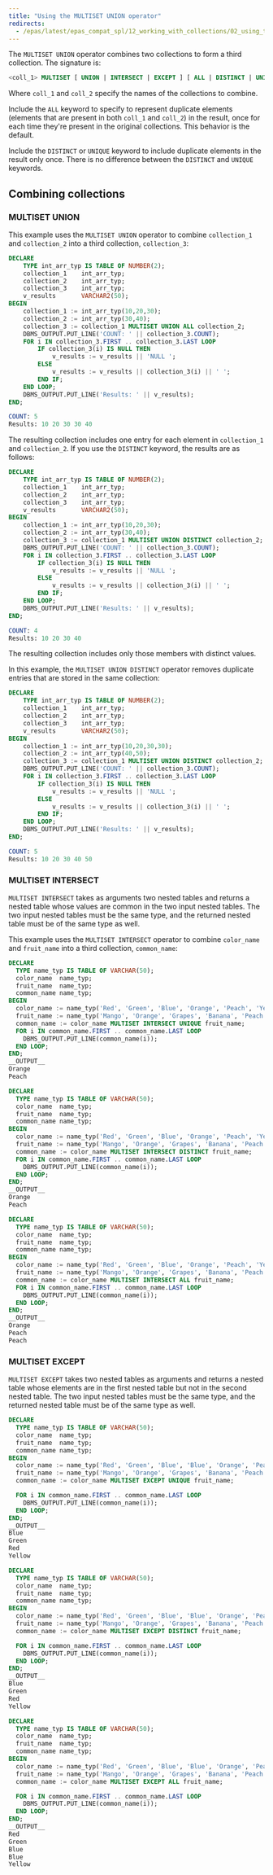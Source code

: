 ```yaml
---
title: "Using the MULTISET UNION operator"
redirects:
  - /epas/latest/epas_compat_spl/12_working_with_collections/02_using_the_multiset_union_operator/ #generated for docs/epas/reorg-role-use-case-mode
---
```


<div id="using_the_multiset_union_operator" class="registered_link"></div>

The `MULTISET UNION` operator combines two collections to form a third collection. The signature is:

```sql
<coll_1> MULTISET [ UNION | INTERSECT | EXCEPT ] [ ALL | DISTINCT | UNIQUE ] <coll_2>
```

Where `coll_1` and `coll_2` specify the names of the collections to combine.

Include the `ALL` keyword to specify to represent duplicate elements (elements that are present in both `coll_1` and `coll_2`) in the result, once for each time they're present in the original collections. This behavior is the default.

Include the `DISTINCT` or `UNIQUE` keyword to include duplicate elements in the result only once. There is no difference between the `DISTINCT` and `UNIQUE` keywords.

## Combining collections

### MULTISET UNION 

This example uses the `MULTISET UNION` operator to combine `collection_1` and `collection_2` into a third collection, `collection_3`:

```sql
DECLARE
    TYPE int_arr_typ IS TABLE OF NUMBER(2);
    collection_1    int_arr_typ;
    collection_2    int_arr_typ;
    collection_3    int_arr_typ;
    v_results       VARCHAR2(50);
BEGIN
    collection_1 := int_arr_typ(10,20,30);
    collection_2 := int_arr_typ(30,40);
    collection_3 := collection_1 MULTISET UNION ALL collection_2;
    DBMS_OUTPUT.PUT_LINE('COUNT: ' || collection_3.COUNT);
    FOR i IN collection_3.FIRST .. collection_3.LAST LOOP
        IF collection_3(i) IS NULL THEN
            v_results := v_results || 'NULL ';
        ELSE
            v_results := v_results || collection_3(i) || ' ';
        END IF;
    END LOOP;
    DBMS_OUTPUT.PUT_LINE('Results: ' || v_results);
END;

COUNT: 5
Results: 10 20 30 30 40
```

The resulting collection includes one entry for each element in `collection_1` and `collection_2`. If you use the `DISTINCT` keyword, the results are as follows:

```sql
DECLARE
    TYPE int_arr_typ IS TABLE OF NUMBER(2);
    collection_1    int_arr_typ;
    collection_2    int_arr_typ;
    collection_3    int_arr_typ;
    v_results       VARCHAR2(50);
BEGIN
    collection_1 := int_arr_typ(10,20,30);
    collection_2 := int_arr_typ(30,40);
    collection_3 := collection_1 MULTISET UNION DISTINCT collection_2;
    DBMS_OUTPUT.PUT_LINE('COUNT: ' || collection_3.COUNT);
    FOR i IN collection_3.FIRST .. collection_3.LAST LOOP
        IF collection_3(i) IS NULL THEN
            v_results := v_results || 'NULL ';
        ELSE
            v_results := v_results || collection_3(i) || ' ';
        END IF;
    END LOOP;
    DBMS_OUTPUT.PUT_LINE('Results: ' || v_results);
END;

COUNT: 4
Results: 10 20 30 40
```

The resulting collection includes only those members with distinct values. 

In this example, the `MULTISET UNION DISTINCT` operator removes duplicate entries that are stored in the same collection:

```sql
DECLARE
    TYPE int_arr_typ IS TABLE OF NUMBER(2);
    collection_1    int_arr_typ;
    collection_2    int_arr_typ;
    collection_3    int_arr_typ;
    v_results       VARCHAR2(50);
BEGIN
    collection_1 := int_arr_typ(10,20,30,30);
    collection_2 := int_arr_typ(40,50);
    collection_3 := collection_1 MULTISET UNION DISTINCT collection_2;
    DBMS_OUTPUT.PUT_LINE('COUNT: ' || collection_3.COUNT);
    FOR i IN collection_3.FIRST .. collection_3.LAST LOOP
        IF collection_3(i) IS NULL THEN
            v_results := v_results || 'NULL ';
        ELSE
            v_results := v_results || collection_3(i) || ' ';
        END IF;
    END LOOP;
    DBMS_OUTPUT.PUT_LINE('Results: ' || v_results);
END;

COUNT: 5
Results: 10 20 30 40 50
```

### MULTISET INTERSECT

`MULTISET INTERSECT` takes as arguments two nested tables and returns a nested table whose values are common in the two input nested tables. The two input nested tables must be the same type, and the returned nested table must be of the same type as well.

This example uses the `MULTISET INTERSECT` operator to combine `color_name` and `fruit_name` into a third collection, `common_name`:

```sql
DECLARE
  TYPE name_typ IS TABLE OF VARCHAR(50);
  color_name  name_typ;
  fruit_name  name_typ;
  common_name name_typ;
BEGIN
  color_name := name_typ('Red', 'Green', 'Blue', 'Orange', 'Peach', 'Yellow', 'Peach');
  fruit_name := name_typ('Mango', 'Orange', 'Grapes', 'Banana', 'Peach', 'Peach');
  common_name := color_name MULTISET INTERSECT UNIQUE fruit_name;
  FOR i IN common_name.FIRST .. common_name.LAST LOOP
    DBMS_OUTPUT.PUT_LINE(common_name(i));
  END LOOP;
END;
__OUTPUT__
Orange
Peach
```

```sql
DECLARE
  TYPE name_typ IS TABLE OF VARCHAR(50);
  color_name  name_typ;
  fruit_name  name_typ;
  common_name name_typ;
BEGIN
  color_name := name_typ('Red', 'Green', 'Blue', 'Orange', 'Peach', 'Yellow', 'Peach');
  fruit_name := name_typ('Mango', 'Orange', 'Grapes', 'Banana', 'Peach', 'Peach');
  common_name := color_name MULTISET INTERSECT DISTINCT fruit_name;
  FOR i IN common_name.FIRST .. common_name.LAST LOOP
    DBMS_OUTPUT.PUT_LINE(common_name(i));
  END LOOP;
END;
__OUTPUT__
Orange
Peach
```

```sql
DECLARE
  TYPE name_typ IS TABLE OF VARCHAR(50);
  color_name  name_typ;
  fruit_name  name_typ;
  common_name name_typ;
BEGIN
  color_name := name_typ('Red', 'Green', 'Blue', 'Orange', 'Peach', 'Yellow', 'Peach');
  fruit_name := name_typ('Mango', 'Orange', 'Grapes', 'Banana', 'Peach', 'Peach');
  common_name := color_name MULTISET INTERSECT ALL fruit_name;
  FOR i IN common_name.FIRST .. common_name.LAST LOOP
    DBMS_OUTPUT.PUT_LINE(common_name(i));
  END LOOP;
END;
__OUTPUT__
Orange
Peach
Peach
```

### MULTISET EXCEPT

`MULTISET EXCEPT` takes two nested tables as arguments and returns a nested table whose elements are in the first nested table but not in the second nested table. The two input nested tables must be the same type, and the returned nested table must be of the same type as well.

```sql
DECLARE
  TYPE name_typ IS TABLE OF VARCHAR(50);
  color_name  name_typ;
  fruit_name  name_typ;
  common_name name_typ;
BEGIN
  color_name := name_typ('Red', 'Green', 'Blue', 'Blue', 'Orange', 'Peach', 'Yellow');
  fruit_name := name_typ('Mango', 'Orange', 'Grapes', 'Banana', 'Peach');
  common_name := color_name MULTISET EXCEPT UNIQUE fruit_name;

  FOR i IN common_name.FIRST .. common_name.LAST LOOP
    DBMS_OUTPUT.PUT_LINE(common_name(i));
  END LOOP;
END;
__OUTPUT__
Blue
Green
Red
Yellow
```

```sql
DECLARE
  TYPE name_typ IS TABLE OF VARCHAR(50);
  color_name  name_typ;
  fruit_name  name_typ;
  common_name name_typ;
BEGIN
  color_name := name_typ('Red', 'Green', 'Blue', 'Blue', 'Orange', 'Peach', 'Yellow');
  fruit_name := name_typ('Mango', 'Orange', 'Grapes', 'Banana', 'Peach');
  common_name := color_name MULTISET EXCEPT DISTINCT fruit_name;

  FOR i IN common_name.FIRST .. common_name.LAST LOOP
    DBMS_OUTPUT.PUT_LINE(common_name(i));
  END LOOP;
END;
__OUTPUT__
Blue
Green
Red
Yellow
```

```sql
DECLARE
  TYPE name_typ IS TABLE OF VARCHAR(50);
  color_name  name_typ;
  fruit_name  name_typ;
  common_name name_typ;
BEGIN
  color_name := name_typ('Red', 'Green', 'Blue', 'Blue', 'Orange', 'Peach', 'Yellow');
  fruit_name := name_typ('Mango', 'Orange', 'Grapes', 'Banana', 'Peach');
  common_name := color_name MULTISET EXCEPT ALL fruit_name;

  FOR i IN common_name.FIRST .. common_name.LAST LOOP
    DBMS_OUTPUT.PUT_LINE(common_name(i));
  END LOOP;
END;
__OUTPUT__
Red
Green
Blue
Blue
Yellow
```


